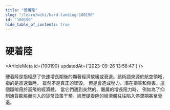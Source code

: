 ```yaml
---
title: "硬着陸"
slug: "/learn/wiki/hard-landing-100190"
id: "100190"
hide_table_of_contents: true
---
```



# 硬着陸

<ArticleMeta id={100190} updatedAt={'2023-09-26 13:58:47'} />
<div className='border-solid border-b border-t-0 my-4 border-[var(--ifm-color-gray-300)]' />

硬着陸是指經歷了快速增長期後的顯著經濟放緩或衰退。該術語來源於航空領域， 指的是高速着陸， 雖然不是真正的墜毀， 但是會造成壓力、潛在損害和傷害。這個隱喻用於高飛的經濟體， 當它們遇到突然的、嚴厲的增長阻力時， 例如為了抑制通貨膨脹而引入的貨幣政策干預。經歷硬着陸的經濟體往往陷入停滯期甚至衰退。
